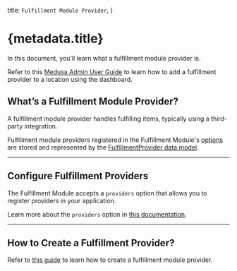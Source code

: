   title: `Fulfillment Module Provider`,
}

# {metadata.title}

In this document, you’ll learn what a fulfillment module provider is.

<Note title="Looking for no-code docs?">

Refer to this [Medusa Admin User Guide](!user-guide!/settings/locations-and-shipping/locations#manage-fulfillment-providers) to learn how to add a fulfillment provider to a location using the dashboard.

</Note>

## What’s a Fulfillment Module Provider?

A fulfillment module provider handles fulfilling items, typically using a third-party integration.

Fulfillment module providers registered in the Fulfillment Module's [options](../module-options/page.mdx) are stored and represented by the [FulfillmentProvider data model](/references/fulfillment/models/FulfillmentProvider).

---

## Configure Fulfillment Providers

The Fulfillment Module accepts a `providers` option that allows you to register providers in your application.

Learn more about the `providers` option in [this documentation](../module-options/page.mdx).

---

## How to Create a Fulfillment Provider?

Refer to [this guide](/references/fulfillment/provider) to learn how to create a fulfillment module provider.
